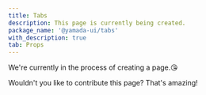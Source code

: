 ```yaml
---
title: Tabs
description: This page is currently being created.
package_name: '@yamada-ui/tabs'
with_description: true
tab: Props
---
```


We're currently in the process of creating a page.😘

Wouldn't you like to contribute this page? That's amazing!
